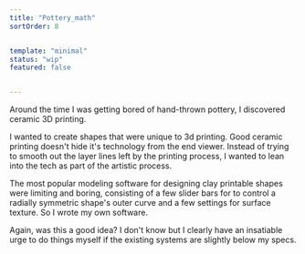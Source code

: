```yaml
---
title: "Pottery_math"
sortOrder: 8


template: "minimal"
status: "wip"
featured: false


---
```



Around the time I was getting bored of hand-thrown pottery, I discovered ceramic 3D printing.

I wanted to create shapes that were unique to 3d printing. Good ceramic printing doesn't hide it's technology from the end viewer. Instead of trying to smooth out the layer lines left by the printing process, I wanted to lean into the tech as part of the artistic process. 

The most popular modeling software for designing clay printable shapes were limiting and boring, consisting of a few slider bars for to control a radially symmetric shape's outer curve and a few settings for surface texture. So I wrote my own software. 

Again, was this a good idea? I don't know but I clearly have an insatiable urge to do things myself if the existing systems are slightly below my specs.
